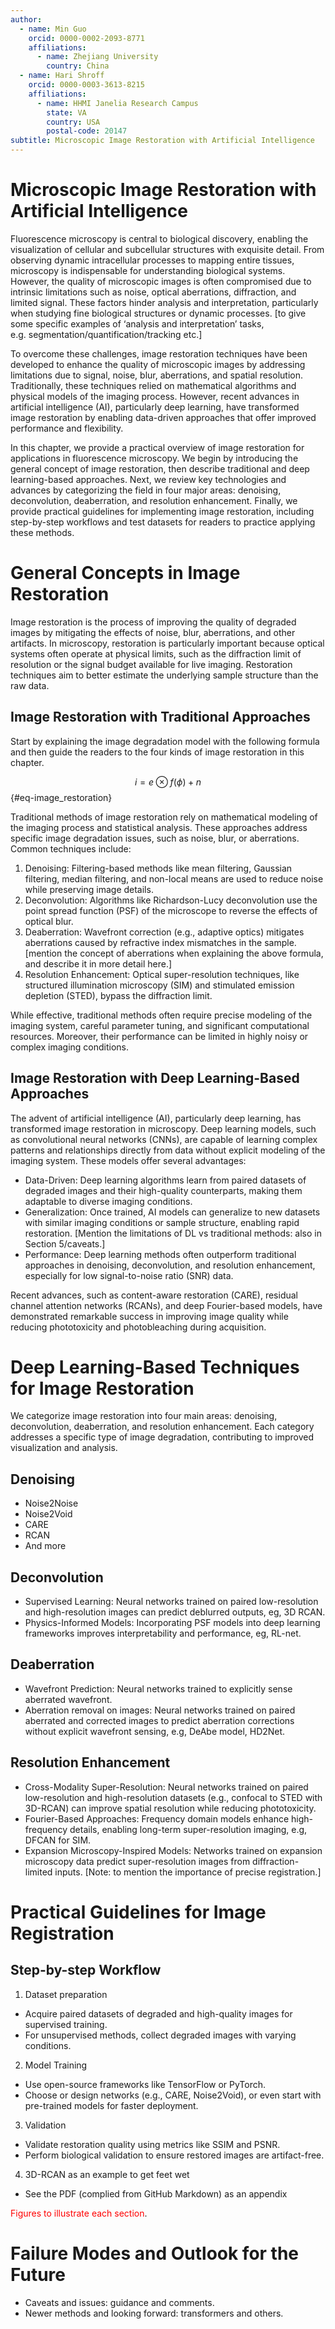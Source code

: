 ```yaml
---
author: 
  - name: Min Guo
    orcid: 0000-0002-2093-8771
    affiliations:
      - name: Zhejiang University
        country: China
  - name: Hari Shroff
    orcid: 0000-0003-3613-8215
    affiliations:
      - name: HHMI Janelia Research Campus
        state: VA
        country: USA
        postal-code: 20147
subtitle: Microscopic Image Restoration with Artificial Intelligence
---
```

# Microscopic Image Restoration with Artificial Intelligence

Fluorescence microscopy is central to biological discovery, enabling the visualization of cellular and subcellular structures with exquisite detail. From observing dynamic intracellular processes to mapping entire tissues, microscopy is indispensable for understanding biological systems. However, the quality of microscopic images is often compromised due to intrinsic limitations such as noise, optical aberrations, diffraction, and limited signal. These factors hinder analysis and interpretation, particularly when studying fine biological structures or dynamic processes. [to give some specific examples of ‘analysis and interpretation’ tasks, e.g. segmentation/quantification/tracking etc.]

To overcome these challenges, image restoration techniques have been developed to enhance the quality of microscopic images by addressing limitations due to signal, noise, blur, aberrations, and spatial resolution. Traditionally, these techniques relied on mathematical algorithms and physical models of the imaging process. However, recent advances in artificial intelligence (AI), particularly deep learning, have transformed image restoration by enabling data-driven approaches that offer improved performance and flexibility.

In this chapter, we provide a practical overview of image restoration for applications in fluorescence microscopy. We begin by introducing the general concept of image restoration, then describe traditional and deep learning-based approaches. Next, we review key technologies and advances by categorizing the field in four major areas: denoising, deconvolution, deaberration, and resolution enhancement. Finally, we provide practical guidelines for implementing image restoration, including step-by-step workflows and test datasets for readers to practice applying these methods.

# General Concepts in Image Restoration

Image restoration is the process of improving the quality of degraded images by mitigating the effects of noise, blur, aberrations, and other artifacts. In microscopy, restoration is particularly important because optical systems often operate at physical limits, such as the diffraction limit of resolution or the signal budget available for live imaging. Restoration techniques aim to better estimate the underlying sample structure than the raw data.

## Image Restoration with Traditional Approaches

Start by explaining the image degradation model with the following formula and then guide the readers to the four kinds of image restoration in this chapter.

$$
i = e \otimes f ( \phi ) + n
$$ {#eq-image_restoration}

Traditional methods of image restoration rely on mathematical modeling of the imaging process and statistical analysis. These approaches address specific image degradation issues, such as noise, blur, or aberrations. Common techniques include:

1.	Denoising: Filtering-based methods like mean filtering, Gaussian filtering, median filtering, and non-local means are used to reduce noise while preserving image details.
2.	Deconvolution: Algorithms like Richardson-Lucy deconvolution use the point spread function (PSF) of the microscope to reverse the effects of optical blur.
3.	Deaberration: Wavefront correction (e.g., adaptive optics) mitigates aberrations caused by refractive index mismatches in the sample.[mention the concept of aberrations when explaining the above formula, and describe it in more detail here.]
4.	Resolution Enhancement: Optical super-resolution techniques, like structured illumination microscopy (SIM) and stimulated emission depletion (STED), bypass the diffraction limit.

While effective, traditional methods often require precise modeling of the imaging system, careful parameter tuning, and significant computational resources. Moreover, their performance can be limited in highly noisy or complex imaging conditions.

## Image Restoration with Deep Learning-Based Approaches

The advent of artificial intelligence (AI), particularly deep learning, has transformed image restoration in microscopy. Deep learning models, such as convolutional neural networks (CNNs), are capable of learning complex patterns and relationships directly from data without explicit modeling of the imaging system. These models offer several advantages:

* Data-Driven: Deep learning algorithms learn from paired datasets of degraded images and their high-quality counterparts, making them adaptable to diverse imaging conditions.
*	Generalization: Once trained, AI models can generalize to new datasets with similar imaging conditions or sample structure, enabling rapid restoration. [Mention the limitations of DL vs traditional methods: also in Section 5/caveats.]
*	Performance: Deep learning methods often outperform traditional approaches in denoising, deconvolution, and resolution enhancement, especially for low signal-to-noise ratio (SNR) data.

Recent advances, such as content-aware restoration (CARE), residual channel attention networks (RCANs), and deep Fourier-based models, have demonstrated remarkable success in improving image quality while reducing phototoxicity and photobleaching during acquisition.

# Deep Learning-Based Techniques for Image Restoration 

We categorize image restoration into four main areas: denoising, deconvolution, deaberration, and resolution enhancement. Each category addresses a specific type of image degradation, contributing to improved visualization and analysis.

## Denoising

* Noise2Noise
* Noise2Void
* CARE
* RCAN
* And more

## Deconvolution

* Supervised Learning: Neural networks trained on paired low-resolution and high-resolution images can predict deblurred outputs, eg, 3D RCAN.
* Physics-Informed Models: Incorporating PSF models into deep learning frameworks improves interpretability and performance, eg, RL-net.

## Deaberration

* Wavefront Prediction: Neural networks trained to explicitly sense aberrated wavefront.
* Aberration removal on images: Neural networks trained on paired aberrated and corrected images to predict aberration corrections without explicit wavefront sensing, e.g, DeAbe model, HD2Net.

## Resolution Enhancement

* Cross-Modality Super-Resolution: Neural networks trained on paired low-resolution and high-resolution datasets (e.g., confocal to STED with 3D-RCAN) can improve spatial resolution while reducing phototoxicity.
* Fourier-Based Approaches: Frequency domain models enhance high-frequency details, enabling long-term super-resolution imaging, e.g, DFCAN for SIM.
* Expansion Microscopy-Inspired Models: Networks trained on expansion microscopy data predict super-resolution images from diffraction-limited inputs. [Note: to mention the importance of precise registration.]

# Practical Guidelines for Image Registration

## Step-by-step Workflow

1. Dataset preparation
  * Acquire paired datasets of degraded and high-quality images for supervised training.
  * For unsupervised methods, collect degraded images with varying conditions.

2. Model Training
  * Use open-source frameworks like TensorFlow or PyTorch.
  * Choose or design networks (e.g., CARE, Noise2Void), or even start with pre-trained models for faster deployment.

3. Validation
  * Validate restoration quality using metrics like SSIM and PSNR.
  * Perform biological validation to ensure restored images are artifact-free.

4. 3D-RCAN as an example to get feet wet
  * See the PDF (complied from GitHub Markdown) as an appendix

<span style="color:red">Figures to illustrate each section</span>.

# Failure Modes and Outlook for the Future

  * Caveats and issues: guidance and comments.
  * Newer methods and looking forward: transformers and others.


<!--# Extending Your Hardware With AI-->
<!--Your first header will be the chapter's upper-level table of contents title.-->
<!--If you'd like to have a subtitle, include it in the Quarto header above -->

<!---
Under your first header, include a brief introduction to your chapter.

Starting prompt for this chapter: This image restoration focused chapter motivates how AI can improve the image quality beyond hardware limitations. This chapter should include image restoration (denoising) and sensor-less AO (deep-learning-based AO); other topics can be included at the author’s discretion.

Notes from the authors' meeting: This chapter can start with a broader overview of the topic, which will reference existing reviews on the topic. Then the chapter will focus on a denoising tutorial, which will include discussions of potential pitfalls and best practices.

## Include section headers as appropriate

Use markdown heading level two for section headers. You can use standard markdown formatting, for example _emphasize the end of this sentence_.

This is a new paragraph with more text. Your paragraphs can cross reference other items, such as @fig-simple. Use `fig` to reference figures, and `eq` to reference equations, such as @eq-stddev.

###  Sub-subsection headers are also available

To make your sections cross reference-able throughout the book, include a section reference, as shown in the header for @sec-equation.

## Bibliography and Citations

To cite a research article, add it to references.bib and then refer to the citation key. For example, reference @stringer2021 refers to CellPose and reference @von_chamier2021 refers to ZeroCostDL4Mic.

## Adding to the Glossary

We are using the extension [Quarto-glossary](https://debruine.github.io/quarto-glossary/#styles) to create a glossary for this book. To add a definition, edit the glossary.yml file. To reference the glossary, enclose the word as in these examples: LLMs suffer from {{< glossary hallucinations >}}. It is important to understand the underlying {{< glossary "training data" >}} to interpret your results. Clicking on the word will reveal its definition. The complete glossary for the book will be listed in the [Glossary](glossary.qmd).

## Code and Equations {#sec-equation}

This is an example of including a python snippet that generates a figure

```python
#| label: fig-simple
#| fig-cap: "Simple Plot"
import matplotlib.pyplot as plt
plt.plot([1,23,2,4])
plt.show()
```


In some cases, you may want to include a code-block that is not executed when the book is compiled. Use the `eval: false` option for this.

```python
#| eval: false
import matplotlib.pyplot as plt
plt.plot([1,23,2,4])
plt.show()
```


Figures can also be generated that do not show the code by using the option for `code-fold: true`.

```python
#| code-fold: true
#| label: fig-polar
#| fig-cap: "A spiral on a polar axis"
#| fig-alt: "A line plot on a polar axis. The line spirals out from a value of zero to a value of 2."

import numpy as np
import matplotlib.pyplot as plt

r = np.arange(0, 2, 0.01)
theta = 2 * np.pi * r
fig, ax = plt.subplots(
  subplot_kw = {'projection': 'polar'} 
)
ax.plot(theta, r)
ax.set_rticks([0.5, 1, 1.5, 2])
ax.grid(True)
plt.show()
```

Here is an example equation.

$$
s = \sqrt{\frac{1}{N-1} \sum_{i=1}^N (x_i - \overline{x})^2}
$$ {#eq-stddev}

### Embedding Figures

You can also embed figures from other notebooks in the repo as shown in the following embed example.


{{< embed ../notebooks/test.ipynb#fig-test-fig echo-true >}}

When embedding notebooks, please store the .ipynb file in the notebook directory. Include the chapter in the name of your file. For example, `chapter4_example_u-net.ipynb`. This is how we will handle chapter- or example-specific environments. We will host notebooks on Google Colab so that any required packages for the code--but not for rendering the book at large--will be installed there. That way, we will not need to handle a global environment across the book.

## Quarto has additional features.

You can learn more about markdown options and additional Quarto features in the [Quarto documentation](https://quarto.org/docs/authoring/markdown-basics.html).  One example that you might find interesting is the option to include callouts in your text. These callouts can be used to highlight potential pitfalls or provide additional optional exercises that the reader might find helpful. Below are examples of the types of callouts available in Quarto.

::: {.callout-note}
Note that there are five types of callouts, including:
`note`, `tip`, `warning`, `caution`, and `important`. They can default to open (like this example) or collapsed (example below).
:::

::: {.callout-tip collapse="true"}
These could be good for extra material or exercises.
:::

::: {.callout-caution}
There are caveats when applying these tools. Expand the code below to learn more.

```python
#| code-fold: true
r = np.arange(0, 2, 0.01)
theta = 2 * np.pi * r
```
:::

::: {.callout-warning}
Be careful to avoid hallucinations.
:::

::: {.callout-important}
This is key information.
:::-->